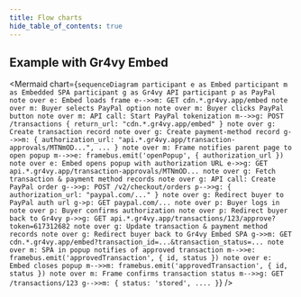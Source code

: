 ```yaml
---
title: Flow charts
hide_table_of_contents: true
---
```



## Example with Gr4vy Embed

<Mermaid
  chart={`
    sequenceDiagram
      participant e as Embed
      participant m as Embedded SPA
      participant g as Gr4vy API
      participant p as PayPal
      note over e: Embed loads frame
      e-->>m: GET cdn.*.gr4vy.app/embed
      note over m: Buyer selects PayPal option
      note over m: Buyer clicks PayPal button
      note over m: API call: Start PayPal tokenization
      m-->>g: POST /transactions { return_url: "cdn.*.gr4vy.app/embed" }
      note over g: Create transaction record
      note over g: Create payment-method record
      g-->>m: { authorization_url: "api.*.gr4vy.app/transaction-approvals/MTNmOD...", ... }
      note over m: Frame notifies parent page to open popup
      m-->>e: framebus.emit('openPopup', { authorization_url })
      note over e: Embed opens popup with authorization URL
      e->>g: GET api.*.gr4vy.app/transaction-approvals/MTNmOD...
      note over g: Fetch transaction & payment method records
      note over g: API call: Create PayPal order
      g-->>p: POST /v2/checkout/orders
      p-->>g: { authorization_url: "paypal.com/..." }
      note over g: Redirect buyer to PayPal auth url
      g->p: GET paypal.com/...
      note over p: Buyer logs in
      note over p: Buyer confirms authorization
      note over p: Redirect buyer back to Gr4vy
      p->>g: GET api.*.gr4vy.app/transactions/123/approve?token=617312682
      note over g: Update transaction & payment method records
      note over g: Redirect buyer back to Gr4vy Embed SPA
      g->>m: GET cdn.*.gr4vy.app/embed?transaction_id=...&transaction_status=...
      note over m: SPA in popup notifies of approved transaction
      m-->>e: framebus.emit('approvedTransaction', { id, status })
      note over e: Embed closes popup
      m-->>m: framebus.emit('approvedTransaction', { id, status })
      note over m: Frame confirms transaction status
      m-->>g: GET /transactions/123
      g-->>m: { status: 'stored', .... }
`}
/>

